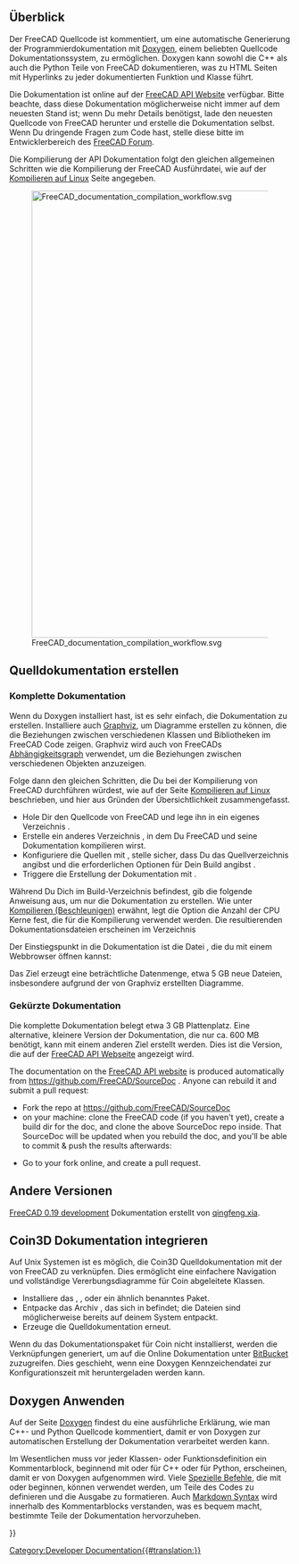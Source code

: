 <languages/>

{{Docnav/de
|[[Extra_python_modules/de|Zusätzliche Python-Module]]
|[[Contributors/de|Mitwirkende]]
}}

{{TOCright}}

==Überblick==
Der FreeCAD Quellcode ist kommentiert, um eine automatische Generierung der Programmierdokumentation mit [[Doxygen/de|Doxygen]], einem beliebten Quellcode Dokumentationssystem, zu ermöglichen. Doxygen kann sowohl die C++ als auch die Python Teile von FreeCAD dokumentieren, was zu HTML Seiten mit Hyperlinks zu jeder dokumentierten Funktion und Klasse führt.

Die Dokumentation ist online auf der [https://freecad.github.io/SourceDoc/ FreeCAD API Website] verfügbar. Bitte beachte, dass diese Dokumentation möglicherweise nicht immer auf dem neuesten Stand ist; wenn Du mehr Details benötigst, lade den neuesten Quellcode von FreeCAD herunter und erstelle die Dokumentation selbst. Wenn Du dringende Fragen zum Code hast, stelle diese bitte im Entwicklerbereich des [https://forum.freecadweb.org/index.php FreeCAD Forum].

Die Kompilierung der API Dokumentation folgt den gleichen allgemeinen Schritten wie die Kompilierung der FreeCAD Ausführdatei, wie auf der [[Compile_on_Linux/Unix/de|Kompilieren auf Linux]] Seite angegeben.

[[File:FreeCAD_documentation_compilation_workflow.svg|800px]]

{{Caption|Allgemeiner Arbeitsablauf zur Erstellung der Programmierdokumentation von FreeCAD. Die Pakete Doxygen und Graphviz müssen sich im System befinden, ebenso wie der FreeCAD Quellcode selbst. CMake konfiguriert das System so, dass mit einer einzigen make Anweisung die Dokumentation für das gesamte Projekt in vielen HTML Dateien mit Diagrammen zusammengefasst wird.}}

<span id="Build_source_documentation"></span>
== Quelldokumentation erstellen ==

<span id="Complete_documentation"></span>
=== Komplette Dokumentation ===

Wenn du Doxygen installiert hast, ist es sehr einfach, die Dokumentation zu erstellen. Installiere auch [https://www.graphviz.org/ Graphviz], um Diagramme erstellen zu können, die die Beziehungen zwischen verschiedenen Klassen und Bibliotheken im FreeCAD Code zeigen. Graphviz wird auch von FreeCADs [[Std_DependencyGraph/de|Abhängigkeitsgraph]] verwendet, um die Beziehungen zwischen verschiedenen Objekten anzuzeigen.
{{Code|code=
sudo apt install doxygen graphviz
}}

Folge dann den gleichen Schritten, die Du bei der Kompilierung von FreeCAD durchführen würdest, wie auf der Seite [[Compile_on_Linux/de|Kompilieren auf Linux]] beschrieben, und hier aus Gründen der Übersichtlichkeit zusammengefasst.
* Hole Dir den Quellcode von FreeCAD und lege ihn in ein eigenes Verzeichnis {{incode|freecad-source}}.
* Erstelle ein anderes Verzeichnis {{incode|freecad-build}}, in dem Du FreeCAD und seine Dokumentation kompilieren wirst.
* Konfiguriere die Quellen mit {{incode|cmake}}, stelle sicher, dass Du das Quellverzeichnis angibst und die erforderlichen Optionen für Dein Build angibst .
* Triggere die Erstellung der Dokumentation mit {{incode|make}}.
{{Code|code=
git clone https://github.com/FreeCAD/FreeCAD.git freecad-source
mkdir freecad-build
cd freecad-build
cmake -DBUILD_QT5=ON -DPYTHON_EXECUTABLE=/usr/bin/python3 ../freecad-source
}}

Während Du Dich im Build-Verzeichnis befindest, gib die folgende Anweisung aus, um nur die Dokumentation zu erstellen.
{{Code|code=
make -j$(nproc --ignore=2) DevDoc
}}
Wie unter [[Compiling (Speeding up)/de|Kompilieren (Beschleunigen)]] erwähnt, legt die Option {{incode|-j}} die Anzahl der CPU Kerne fest, die für die Kompilierung verwendet werden. Die resultierenden Dokumentationsdateien erscheinen im Verzeichnis
{{Code|code=
freecad-build/doc/SourceDocu/html/
}}

Der Einstiegspunkt in die Dokumentation ist die Datei {{incode|index.html}}, die du mit einem Webbrowser öffnen kannst:
{{Code|code=
xdg-open freecad-build/doc/SourceDocu/html/index.html
}}

Das {{incode|DevDoc}} Ziel erzeugt eine beträchtliche Datenmenge, etwa 5 GB neue Dateien, insbesondere aufgrund der von Graphviz erstellten Diagramme.

<span id="Reduced_documentation"></span>
=== Gekürzte Dokumentation ===

Die komplette Dokumentation belegt etwa 3 GB Plattenplatz. Eine alternative, kleinere Version der Dokumentation, die nur ca. 600 MB benötigt, kann mit einem anderen Ziel erstellt werden. Dies ist die Version, die auf der [https://freecad.github.io/SourceDoc/ FreeCAD API Webseite] angezeigt wird.
{{Code|code=
make -j$(nproc --ignore=2) WebDoc
}}

The documentation on the [https://freecad.github.io/SourceDoc/ FreeCAD API website] is produced automatically from https://github.com/FreeCAD/SourceDoc . Anyone can rebuild it and submit a pull request:

* Fork the repo at https://github.com/FreeCAD/SourceDoc
* on your machine: clone the FreeCAD code (if you haven't yet), create a build dir for the doc, and clone the above SourceDoc repo inside. That SourceDoc will be updated when you rebuild the doc, and you'll be able to commit & push the results afterwards:
{{Code|code=
git clone https://github.com/FreeCAD/FreeCAD
cd FreeCAD
mkdir build
cd build
mkdir -p doc/SourceDocu/html
cd doc/SourceDocu/html
git clone your-fork-url
cd ../../..
cmake -DBUILD_QT5=ON -DPYTHON_EXECUTABLE=/usr/bin/python3 ..
make WebDoc
cd doc/SourceDocu/html
git commit
git push
}}
* Go to your fork online, and create a pull request.

== Andere Versionen ==
[https://iesensor.com/FreeCADDoc/0.19/ FreeCAD 0.19 development] Dokumentation erstellt von [http://forum.freecadweb.org/viewtopic.php?t=12613 qingfeng.xia].

<span id="Integrate_Coin3D_documentation"></span>
== Coin3D Dokumentation integrieren ==

Auf Unix Systemen ist es möglich, die Coin3D Quelldokumentation mit der von FreeCAD zu verknüpfen. Dies ermöglicht eine einfachere Navigation und vollständige Vererbungsdiagramme für Coin abgeleitete Klassen.

*Installiere das {{incode|libcoin-doc}}, {{incode|libcoin80-doc}}, oder ein ähnlich benanntes Paket.
*Entpacke das Archiv {{incode|coin.tar.gz}}, das sich in {{incode|/usr/share/doc/libcoin-doc/html}} befindet; die Dateien sind möglicherweise bereits auf deinem System entpackt.
*Erzeuge die Quelldokumentation erneut.

Wenn du das Dokumentationspaket für Coin nicht installierst, werden die Verknüpfungen generiert, um auf die Online Dokumentation unter [https://coin3d.bitbucket.io/Coin/ BitBucket] zuzugreifen. Dies geschieht, wenn eine Doxygen Kennzeichendatei zur Konfigurationszeit mit {{incode|wget}} heruntergeladen werden kann.

<span id="Using_Doxygen"></span>
== Doxygen Anwenden ==

Auf der Seite [[Doxygen/de|Doxygen]] findest du eine ausführliche Erklärung, wie man C++- und Python Quellcode kommentiert, damit er von Doxygen zur automatischen Erstellung der Dokumentation verarbeitet werden kann.

Im Wesentlichen muss vor jeder Klassen- oder Funktionsdefinition ein Kommentarblock, beginnend mit {{incode|/**}} oder {{incode|///}} für C++ oder {{incode|##}} für Python, erscheinen, damit er von Doxygen aufgenommen wird. Viele [[Doxygen#Doxygen markup/de|Spezielle Befehle]], die mit {{incode|\}} oder {{incode|@}} beginnen, können verwendet werden, um Teile des Codes zu definieren und die Ausgabe zu formatieren. Auch [[Doxygen#Markdown support/de|Markdown Syntax]] wird innerhalb des Kommentarblocks verstanden, was es bequem macht, bestimmte Teile der Dokumentation hervorzuheben.
{{Code|code=
/**
 * Returns the name of the workbench object.
 */
std::string name() const;

/**
 * Set the name to the workbench object.
 */
void setName(const std::string&);

/// remove the added TaskWatcher
void removeTaskWatcher(void);
}}


{{Docnav/de
|[[Extra_python_modules/de|Zusätzliche Python-Module]]
|[[Contributors/de|Mitwirkende]]
}}

{{Userdocnavi{{#translation:}}}}
[[Category:Developer Documentation{{#translation:}}]]
{{clear}}